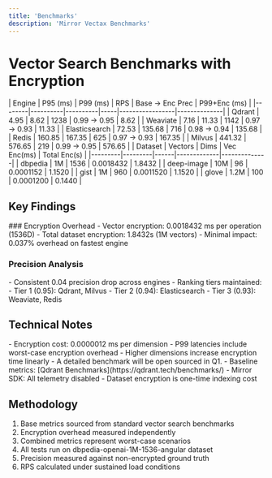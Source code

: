 ```yaml
---
title: 'Benchmarks'
description: 'Mirror Vectax Benchmarks'
---
```


# Vector Search Benchmarks with Encryption

<Tabs>
  <Tab title="Performance Overview">
| Engine | P95 (ms) | P99 (ms) | RPS | Base → Enc Prec | P99+Enc (ms) |
|--------|----------|----------|-----|-----------------|--------------|
| Qdrant | 4.95 | 8.62 | 1238 | 0.99 → 0.95 | 8.62 |
| Weaviate | 7.16 | 11.33 | 1142 | 0.97 → 0.93 | 11.33 |
| Elasticsearch | 72.53 | 135.68 | 716 | 0.98 → 0.94 | 135.68 |
| Redis | 160.85 | 167.35 | 625 | 0.97 → 0.93 | 167.35 |
| Milvus | 441.32 | 576.65 | 219 | 0.99 → 0.95 | 576.65 |
  </Tab>

  <Tab title="Dataset Analysis">
| Dataset | Vectors | Dims | Vec Enc(ms) | Total Enc(s) |
|---------|---------|------|-------------|--------------|
| dbpedia | 1M | 1536 | 0.0018432 | 1.8432 |
| deep-image | 10M | 96 | 0.0001152 | 1.1520 |
| gist | 1M | 960 | 0.0011520 | 1.1520 |
| glove | 1.2M | 100 | 0.0001200 | 0.1440 |
  </Tab>
</Tabs>

## Key Findings

<Tabs>
  <Tab title="Encryption Impact">
### Encryption Overhead
<Tip>
- Vector encryption: 0.0018432 ms per operation (1536D)
- Total dataset encryption: 1.8432s (1M vectors)
- Minimal impact: 0.037% overhead on fastest engine
</Tip>

### Precision Analysis
<Warning>
- Consistent 0.04 precision drop across engines
- Ranking tiers maintained:
  - Tier 1 (0.95): Qdrant, Milvus
  - Tier 2 (0.94): Elasticsearch
  - Tier 3 (0.93): Weaviate, Redis
</Warning>
  </Tab>

 
</Tabs>

## Technical Notes

<Warning>
- Encryption cost: 0.0000012 ms per dimension
- P99 latencies include worst-case encryption overhead
- Higher dimensions increase encryption time linearly
- A detailed benchmark will be open sourced in Q1.
</Warning>

<Tip>
- Baseline metrics: [Qdrant Benchmarks](https://qdrant.tech/benchmarks/)
- Mirror SDK: All telemetry disabled
- Dataset encryption is one-time indexing cost
</Tip>

## Methodology
1. Base metrics sourced from standard vector search benchmarks
2. Encryption overhead measured independently
3. Combined metrics represent worst-case scenarios
4. All tests run on dbpedia-openai-1M-1536-angular dataset
5. Precision measured against non-encrypted ground truth
6. RPS calculated under sustained load conditions

